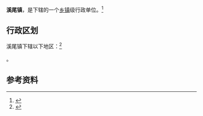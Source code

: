 {{中国乡级行政区|35/09/81/109/000}}

'''溪尾镇'''，是{{PRC admin/fullname|35/09/81/109/000|3}}下辖的一个[[乡镇|乡镇]]级行政单位。<ref>{{PRC admin/ref sgc|{{PRC admin/parent|35/09/81/109/000}}}}</ref>

== 行政区划 ==

溪尾镇下辖以下地区：<ref>{{PRC admin/ref sgc|35/09/81/109/000}}</ref>

{{PRC admin/children|35/09/81/109/000}}。

== 参考资料 ==

{{reflist}}

{{福建行政区划小作品}}
{{PRC admin/navcat|35/09/81/109/000}}